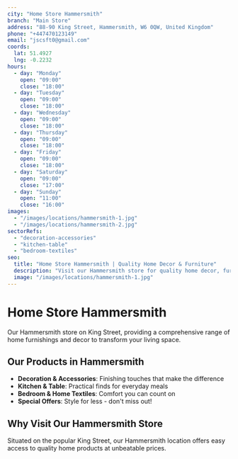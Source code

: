 ```yaml
---
city: "Home Store Hammersmith"
branch: "Main Store"
address: "88-90 King Street, Hammersmith, W6 0QW, United Kingdom"
phone: "+447470123149"
email: "jscsft0@gmail.com"
coords:
  lat: 51.4927
  lng: -0.2232
hours:
  - day: "Monday"
    open: "09:00"
    close: "18:00"
  - day: "Tuesday"
    open: "09:00"
    close: "18:00"
  - day: "Wednesday"
    open: "09:00"
    close: "18:00"
  - day: "Thursday"
    open: "09:00"
    close: "18:00"
  - day: "Friday"
    open: "09:00"
    close: "18:00"
  - day: "Saturday"
    open: "09:00"
    close: "17:00"
  - day: "Sunday"
    open: "11:00"
    close: "16:00"
images:
  - "/images/locations/hammersmith-1.jpg"
  - "/images/locations/hammersmith-2.jpg"
sectorRefs:
  - "decoration-accessories"
  - "kitchen-table"
  - "bedroom-textiles"
seo:
  title: "Home Store Hammersmith | Quality Home Decor & Furniture"
  description: "Visit our Hammersmith store for quality home decor, furniture, and accessories. Located on King Street, Hammersmith."
  image: "/images/locations/hammersmith-1.jpg"
---
```


# Home Store Hammersmith

Our Hammersmith store on King Street, providing a comprehensive range of home furnishings and decor to transform your living space.

## Our Products in Hammersmith

- **Decoration & Accessories**: Finishing touches that make the difference
- **Kitchen & Table**: Practical finds for everyday meals  
- **Bedroom & Home Textiles**: Comfort you can count on
- **Special Offers**: Style for less - don't miss out!

## Why Visit Our Hammersmith Store

Situated on the popular King Street, our Hammersmith location offers easy access to quality home products at unbeatable prices.
